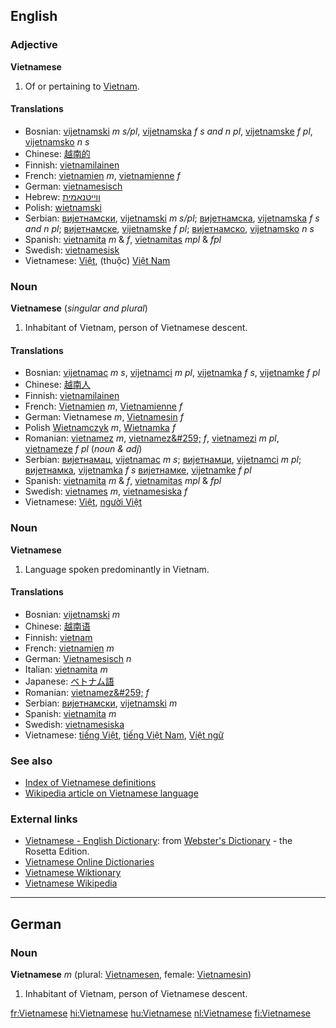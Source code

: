 ==English==
===Adjective===
'''Vietnamese'''

#Of or pertaining to [[Vietnam]].

====Translations====
*Bosnian: [[vijetnamski]] ''m s/pl'', [[vijetnamska]] ''f s and n pl'', [[vijetnamske]] ''f pl'', [[vijetnamsko]] ''n s''
*Chinese: [[越南的]]
*Finnish: [[vietnamilainen]]
*French: [[vietnamien]] ''m'', [[vietnamienne]] ''f''
*German: [[vietnamesisch]]
*Hebrew: [[ווייטנאמית]]
*Polish: [[wietnamski]]
*Serbian: [[вијетнамски]], [[vijetnamski]] ''m s/pl''; [[вијетнамска]], [[vijetnamska]] ''f s and n pl''; [[вијетнамске]], [[vijetnamske]] ''f pl''; [[вијетнамско]], [[vijetnamsko]] ''n s''
*Spanish: [[vietnamita]] ''m'' &amp; ''f'', [[vietnamitas]] ''mpl'' &amp; ''fpl''
*Swedish: [[vietnamesisk]]
*Vietnamese: [[Việt]], (thuộc) [[Việt Nam]]

===Noun===
'''Vietnamese''' (''singular and plural'')

#Inhabitant of Vietnam, person of Vietnamese descent.

====Translations====
*Bosnian: [[vijetnamac]] ''m s'', [[vijetnamci]] ''m pl'', [[vijetnamka]] ''f s'', [[vijetnamke]] ''f pl''
*Chinese: [[越南人]]
*Finnish: [[vietnamilainen]]
*French: [[Vietnamien]] ''m'', [[Vietnamienne]] ''f''
*German: Vietnamese ''m'', [[Vietnamesin]] ''f''
*Polish [[Wietnamczyk]] ''m'', [[Wietnamka]] ''f''
*Romanian: [[vietnamez]] ''m'', [[vietnamez&#259;]] ''f'', [[vietnamezi]] ''m pl'', [[vietnameze]] ''f pl'' (''noun & adj'')
*Serbian: [[вијетнамац]], [[vijetnamac]] ''m s''; [[вијетнамци]], [[vijetnamci]] ''m pl''; [[вијетнамка]], [[vijetnamka]] ''f s'' [[вијетнамке]], [[vijetnamke]] ''f pl''
*Spanish: [[vietnamita]] ''m'' &amp; ''f'', [[vietnamitas]] ''mpl'' &amp; ''fpl''
*Swedish: [[vietnames]] ''m'', [[vietnamesiska]] ''f''
*Vietnamese: [[Việt]], [[người Việt]]

===Noun===
'''Vietnamese'''

#Language spoken predominantly in Vietnam.

====Translations====
*Bosnian: [[vijetnamski]] ''m''
*Chinese: [[越南语]]
*Finnish: [[vietnam]]
*French: [[vietnamien]] ''m''
*German: [[Vietnamesisch]] ''n''
*Italian: [[vietnamita]] ''m''
*Japanese: [[ベトナム語]]
*Romanian: [[vietnamez&#259;]] ''f''
*Serbian: [[вијетнамски]], [[vijetnamski]] ''m''
*Spanish: [[vietnamita]] ''m''
*Swedish: [[vietnamesiska]]
*Vietnamese: [[tiếng Việt]], [[tiếng Việt Nam]], [[Việt ngữ]]

===See also===
*[[Wiktionary:Vietnamese index|Index of Vietnamese definitions]]
*[[:w:Vietnamese language|Wikipedia article on Vietnamese language]]

=== External links ===
*[http://www.websters-online-dictionary.org/definition/Vietnamese-english/ Vietnamese - English Dictionary]: from [http://www.websters-online-dictionary.org/ Webster's Dictionary] - the Rosetta Edition.
*[http://vdict.com Vietnamese Online Dictionaries]
*[[:vi:Trang Chính|Vietnamese Wiktionary]]
*[[:vi:w:Trang Chính|Vietnamese Wikipedia]]

----

==German==

===Noun===
'''Vietnamese''' ''m'' (plural: [[Vietnamesen]], female: [[Vietnamesin]])

#Inhabitant of Vietnam, person of Vietnamese descent.

[[fr:Vietnamese]]
[[hi:Vietnamese]]
[[hu:Vietnamese]]
[[nl:Vietnamese]]
[[fi:Vietnamese]]